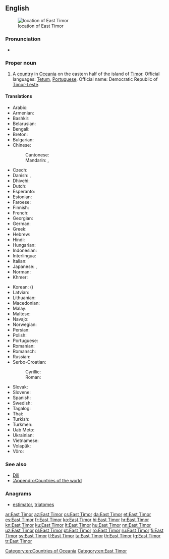 ==English==
{{wikipedia}}
[[Image:LocationEastTimor.svg|thumb|location of East Timor]]

===Pronunciation===
* {{audio|En-us-East Timor.ogg|Audio (US)|lang=en}}

===Proper noun===
{{en-proper noun|head=[[East]] [[Timor]]}}

# A [[country]] in [[Oceania]] on the eastern half of the island of [[Timor]]. Official languages: [[Tetum]], [[Portuguese]]. Official name: Democratic Republic of [[Timor-Leste]].

====Translations====
{{trans-top|Country in Oceania}}
* Arabic: {{t|ar|تِيمُور اَلشَّرْقِيَّة|f|tr=timūr aš-šarqiyya}}
* Armenian: {{t|hy|Արևելյան Թիմոր}}
* Bashkir: {{t|ba|Көнсығыш Тимор|sc=Cyrl}}
* Belarusian: {{t|be|Усходні Тымор|m|tr=Usxódni Tymór|sc=Cyrl}}
* Bengali: {{t|bn|পূর্ব টিমোর|tr=purbô ţimor}}
* Breton: {{t|br|Timor ar Reter}}
* Bulgarian: {{t|bg|Източен Тимор|m|tr=Iztóčen Timór|sc=Cyrl}}
* Chinese:
*: Cantonese: {{t|yue|東帝汶|tr=dung1 dai3 man6|sc=Cyrl}}
*: Mandarin: {{t+|cmn|東帝汶|sc=Hani}}, {{t|cmn|东帝汶|tr=Dōng-Dìwèn|sc=Hani}}
* Czech: {{t+|cs|Východní Timor|m}}
* Danish: {{t+|da|Østtimor}}, {{t|da|Timor-Leste}}
* Dhivehi: {{t|dv|އިރުމަތީ ޓިމޯރު|sc=Thaa}}
* Dutch: {{t+|nl|Oost-Timor}}
* Esperanto: {{t|eo|Orienta Timoro}}
* Estonian: {{t+|et|Ida-Timor}}
* Faroese: {{t|fo|Eysturtimor|n}}
* Finnish: {{t+|fi|Itä-Timor}}
* French: {{t+|fr|Timor Oriental}}
* Georgian: {{t|ka|აღმოსავლეთი ტიმორი}}
* German: {{t+|de|Osttimor|n}}
* Greek: {{t+|el|Ανατολικό Τιμόρ|n}}
* Hebrew: {{t|he|מזרח טימור|tr=mizrakh timor}}
* Hindi: {{t+|hi|पूर्वी तिमोर|tr=pūrvī timor}}
* Hungarian: {{t+|hu|Kelet-Timor}}
* Indonesian: {{t|id|Timor Timur}}
* Interlingua: {{t|ia|Timor Oriental}}
* Italian: {{t|it|Timor Est}}
* Japanese: {{t+|ja|東ティモール|tr=ひがしティモール, Higashi-Timōru}}, {{t|ja|東チモール|tr=ひがしチモール, Higashi-Chimōru}}
* Norman: {{t|nrf|Timor d'l'Est|m}}
* Khmer: {{t|km|ទីម័រខាងកើត|tr=ti mour khang kaert|sc=Khmr}}
{{trans-mid}}
* Korean: {{t+|ko|동티모르|tr=Dong-Timoreu|sc=Hang}} ({{t|ko|東티모르|sc=Hani}})
* Latvian: {{t+|lv|Austrumtimora|f}}
* Lithuanian: {{t+|lt|Rytų Timoras|m}}
* Macedonian: {{t+|mk|Источен Тимор|m|tr=Ístočen Tímor}}
* Malay: {{t|ms|Timor Timur}}
* Maltese: {{t|mt|Timor tal-Lvant|alt=it-Timor tal-Lvant}}
* Navajo: {{t|nv|Haʼaʼaahjí Tíímow}}
* Norwegian: {{t+|no|Øst-Timor}}
* Persian: {{t|fa|شرق تیمور|tr=Šarq-e Timor|sc=fa-Arab}}
* Polish: {{t+|pl|Timor Wschodni|m}}
* Portuguese: {{t+|pt|Timor Leste}}
* Romanian: {{t|ro|Timorul de Est|n}}
* Romansch: {{t|rm|Timor da l'Ost|m}}
* Russian: {{t|ru|Восточный Тимор|m|tr=Vostóčnyj Timór}}
* Serbo-Croatian:
*: Cyrillic: {{t|sh|Источни Тимор|m}}
*: Roman: {{t|sh|Istočni Timor|m}}
* Slovak: {{t|sk|Východný Timor|m}}
* Slovene: {{t|sl|Vzhodni Timor|m}}
* Spanish: {{t+|es|Timor Oriental|m}}
* Swedish: {{t+|sv|Östtimor}}
* Tagalog: {{t+|tl|Silangang Timor}}
* Thai: {{t+|th|ติมอร์ตะวันออก|tr=dtì-mor dtà-wan-òk}}
* Turkish: {{t+|tr|Doğu Timor}}
* Turkmen: {{t|tk|Gündogar Timor}}
* Uab Meto: {{t|aoz|Timor Mansansaet}}
* Ukrainian: {{t+|uk|Східний Тимор|m|tr=Sxídnyj Tymór|sc=Cyrl}}
* Vietnamese: {{t|vi|Đông Timor}}
* Volapük: {{t|vo|Lofüda-Timoreän}}
* Võro: {{t|vro|Hummogu-Timor}}
{{trans-bottom}}

===See also===
* [[Dili]]
* [[:Appendix:Countries of the world]]

===Anagrams===
* [[estimator#English|estimator]], [[triatomes#English|triatomes]]

[[Category:en:Countries of Oceania]]
[[Category:en:East Timor]]

[[ar:East Timor]]
[[az:East Timor]]
[[cs:East Timor]]
[[da:East Timor]]
[[et:East Timor]]
[[es:East Timor]]
[[fr:East Timor]]
[[ko:East Timor]]
[[hi:East Timor]]
[[hr:East Timor]]
[[kn:East Timor]]
[[ku:East Timor]]
[[lt:East Timor]]
[[hu:East Timor]]
[[nn:East Timor]]
[[uz:East Timor]]
[[pl:East Timor]]
[[pt:East Timor]]
[[ro:East Timor]]
[[ru:East Timor]]
[[fi:East Timor]]
[[sv:East Timor]]
[[tl:East Timor]]
[[ta:East Timor]]
[[th:East Timor]]
[[tg:East Timor]]
[[tr:East Timor]]